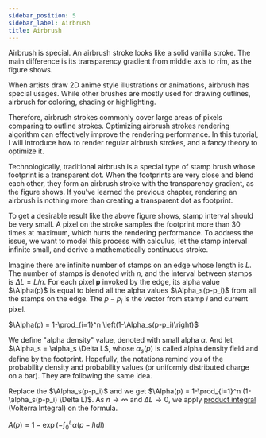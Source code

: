 ```yaml
---
sidebar_position: 5
sidebar_label: Airbrush
title: Airbrush
---
```


Airbrush is special.
An airbrush stroke looks like a solid vanilla stroke.
The main difference is its transparency gradient from middle axis to rim, as the figure shows.

When artists draw 2D anime style illustrations or animations, airbrush has special usages.
While other brushes are mostly used for drawing outlines, airbrush for coloring, shading or highlighting.

Therefore, airbrush strokes commonly cover large areas of pixels comparing to outline strokes.
Optimizing airbrush strokes rendering algorithm can effectively improve the rendering performance.
In this tutorial, I will introduce how to render regular airbrush strokes, and a fancy theory to optimize it.

Technologically, traditional airbrush is a special type of stamp brush whose footprint is a transparent dot.
When the footprints are very close and blend each other, they form an airbrush stroke with the transparency gradient, as the figure shows.
If you've learned the previous chapter, rendering an airbrush is nothing more than creating a transparent dot as footprint.

To get a desirable result like the above figure shows, stamp interval should be very small.
A pixel on the stroke samples the footprint more than 30 times at maximum, which hurts the rendering performance.
To address the issue, we want to model this process with calculus, let the stamp interval infinite small, and derive a mathematically continuous stroke.

Imagine there are infinite number of stamps on an edge whose length is $L$.
The number of stamps is denoted with $n$, and the interval between stamps is $\Delta L = L/n$.
For each pixel $\mathbf{p}$ invoked by the edge, its alpha value $\Alpha(p)$ is equal to blend all the alpha values $\Alpha_s(p-p_i)$ from all the stamps on the edge.
The $p - p_i$ is the vector from stamp $i$ and current pixel.

$\Alpha(p) = 1-\prod_{i=1}^n \left(1-\Alpha_s(p-p_i)\right)$

We define "alpha density" value, denoted with small alpha $\alpha$.
And let $\Alpha_s = \alpha_s \Delta L$, whose $\alpha_s(p)$ is called alpha density field and define by the footprint.
Hopefully, the notations remind you of the probability density and probability values (or uniformly distributed charge on a bar).
They are following the same idea.

Replace the $\Alpha_s(p-p_i)$ and we get $\Alpha(p) = 1-\prod_{i=1}^n (1-\alpha_s(p-p_i) \Delta L)$.
As $n\rightarrow \infty$ and $\Delta L \rightarrow 0$, we apply [product integral](https://en.wikipedia.org/wiki/Product_integral) (Volterra Integral) on the formula.

$A(p) = 1 - \exp\left(-\int_0^L \alpha(p - l) dl \right)$